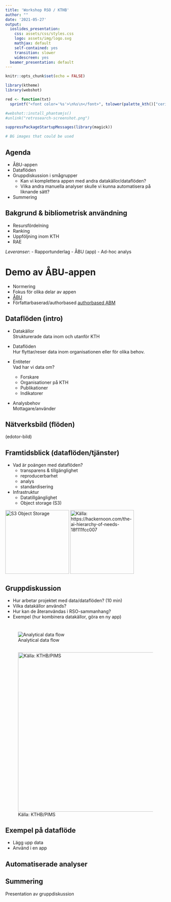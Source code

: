 ```yaml
---
title: 'Workshop RSO / KTHB'
author: ""
date: '2021-05-27'
output:
  ioslides_presentation:
    css: assets/css/styles.css
    logo: assets/img/logo.svg
    mathjax: default
    self-contained: yes
    transition: slower
    widescreen: yes
  beamer_presentation: default
---
```

  
```r
knitr::opts_chunk$set(echo = FALSE)

library(ktheme)
library(webshot)

red <- function(txt) 
  sprintf("<font color='%s'>\n%s\n</font>", tolower(palette_kth()["cerise"]), txt)

#webshot::install_phantomjs()
#unlink("retrosearch-screenshot.png")

suppressPackageStartupMessages(library(magick))

# BG images that could be used

```

## Agenda

- ÅBU-appen
- Dataflöden
- Gruppdiskussion i smågrupper
  - Kan vi komplettera appen med andra datakällor/dataflöden?
  - Vilka andra manuella analyser skulle vi kunna automatisera på liknande sätt?
- Summering

<!--
https://intra.kth.se/itm/nyheter/mikael-ostling-rankingens-krigare-1.1075812 
-->

## Bakgrund & bibliometrisk användning

- Resursfördelning
- Ranking
- Uppföljning inom KTH
- RAE

*Leveranser*:
- Rapportunderlag
- ÅBU (app)
- Ad-hoc analys

# Demo av ÅBU-appen

- Normering
- Fokus för olika delar av appen
- [ÅBU](https://kth.se/abm)
- Författarbaserad/authorbased [authorbased ABM](https://bibliometrics.lib.kth.se/beta/authorbased)

## Dataflöden (intro)

- Datakällor  
  Strukturerade data inom och utanför KTH

- Dataflöden   
  Hur flyttar/reser data inom organisationen eller för olika behov.
  
- Entiteter  
  Vad har vi data om?

  - Forskare
  - Organisationer på KTH
  - Publikationer
  - Indikatorer
  
- Analysbehov  
  Mottagare/använder 



## Nätverksbild (flöden)

(edotor-bild)

## Framtidsblick (dataflöden/tjänster)

- Vad är poängen med dataflöden?  
    - transparens & tillgänglighet
    - reproducerbarhet
    - analys
    - standardisering
- Infrastruktur
  - Datatillgänglighet
  - Object storage (S3)

![S3 Object Storage](minio.png){height=200px}
![Källa: https://hackernoon.com/the-ai-hierarchy-of-needs-18f111fcc007](https://cdn.hackernoon.com/hn-images/1*7IMev5xslc9FLxr9hHhpFw.png){height=200px}

## Gruppdiskussion

  - Hur arbetar projektet med data/dataflöden? (10 min) 
  - Vilka datakällor används?
  - Hur kan de återanvändas i RSO-sammanhang?
  - Exempel (hur kombinera datakällor, göra en ny app)

##


#

##

![Analytical data flow](overview.svg){width=800;}

##

![Källa: KTHB/PIMS](data-overview-kthb.png){height=500px}

## Exempel på dataflöde

- Lägg upp data
- Använd i en app




  
## Automatiserade analyser

## Summering

Presentation av gruppdiskussion